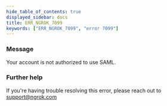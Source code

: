 ```yaml
---
hide_table_of_contents: true
displayed_sidebar: docs
title: ERR_NGROK_7099
keywords: ["ERR_NGROK_7099", "error 7099"]
---
```


### Message

Your account is not authorized to use SAML.

### Further help

If you're having trouble resolving this error, please reach out to [support@ngrok.com](mailto:support@ngrok.com?subject=Help%20with%20ERR_NGROK_7099)
